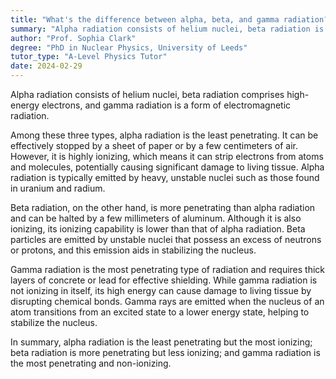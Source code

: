 ```yaml
---
title: "What's the difference between alpha, beta, and gamma radiation?"
summary: "Alpha radiation consists of helium nuclei, beta radiation is high-energy electrons, and gamma radiation is electromagnetic radiation."
author: "Prof. Sophia Clark"
degree: "PhD in Nuclear Physics, University of Leeds"
tutor_type: "A-Level Physics Tutor"
date: 2024-02-29
---
```


Alpha radiation consists of helium nuclei, beta radiation comprises high-energy electrons, and gamma radiation is a form of electromagnetic radiation.

Among these three types, alpha radiation is the least penetrating. It can be effectively stopped by a sheet of paper or by a few centimeters of air. However, it is highly ionizing, which means it can strip electrons from atoms and molecules, potentially causing significant damage to living tissue. Alpha radiation is typically emitted by heavy, unstable nuclei such as those found in uranium and radium.

Beta radiation, on the other hand, is more penetrating than alpha radiation and can be halted by a few millimeters of aluminum. Although it is also ionizing, its ionizing capability is lower than that of alpha radiation. Beta particles are emitted by unstable nuclei that possess an excess of neutrons or protons, and this emission aids in stabilizing the nucleus.

Gamma radiation is the most penetrating type of radiation and requires thick layers of concrete or lead for effective shielding. While gamma radiation is not ionizing in itself, its high energy can cause damage to living tissue by disrupting chemical bonds. Gamma rays are emitted when the nucleus of an atom transitions from an excited state to a lower energy state, helping to stabilize the nucleus.

In summary, alpha radiation is the least penetrating but the most ionizing; beta radiation is more penetrating but less ionizing; and gamma radiation is the most penetrating and non-ionizing.
    